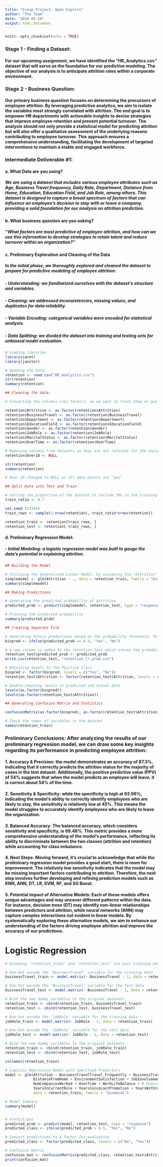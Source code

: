 ```yaml
---
title: "Group Project: Open Explore"
author: "The Team"
date: "2024-03-28"
output: html_document
---
```


```r
knitr::opts_chunk$set(echo = TRUE)
```

### **Stage 1 - Finding a Dataset:**
#### For our upcoming assignment, we have identified the "HR_Analytics.csv" dataset that will serve as the foundation for our predictive modeling. The objective of our analysis is to anticipate attrition rates within a corporate environment.


### **Stage 2 - Business Question:** 
#### Our primary business question focuses on determining the precursors of employee attrition. By leveraging predictive analytics, we aim to isolate the variables most strongly correlated with attrition. The end goal is to empower HR departments with actionable insights to devise strategies that improve employee retention and prevent potential turnover. The analysis should not only provide a statistical model for predicting attrition but will also offer a qualitative assessment of the underlying reasons contributing to employee turnover. This  approach ensures a comprehensive understanding, facilitating the development of targeted interventions to maintain a stable and engaged workforce.


### **Intermediate Deliverable #1:**

#### **a. What Data are you using?** 
##### We are using a dataset that includes various employee attributes such as Age, Business Travel frequency, Daily Rate, Department, Distance from Home, Education, Education Field, and Job Role, among others. This dataset is designed to capture a broad spectrum of factors that can influence an employee's decision to stay with or leave a company, providing a solid foundation for our analysis on attrition prediction.

#### **b. What business question are you asking?**
##### "What factors are most predictive of employee attrition, and how can we use this information to develop strategies to retain talent and reduce turnover within an organization?"

#### **c. Preliminary Exploration and Cleaning of the Data**
##### In the initial phase, we thoroughly explored and cleaned the dataset to prepare for predictive modeling of employee attrition:
##### **- Understanding:** we familiarized ourselves with the dataset's structure and variables.
##### **- Cleaning:** we addressed inconsistencies, missing values, and duplicates for data reliability.
##### **- Variable Encoding:** categorical variables were encoded for statistical analysis.
##### **- Data Splitting:** we divided the dataset into training and testing sets for unbiased model evaluation.

```r

# Loading libraries
library(caret)
library(janitor)

# Reading the Data:
retention <- read.csv("HR_Analytics.csv")
str(retention)
summary(retention)
```

```r

## Cleaning the data:

# Converting the columns into factors, as we want to treat them as qualitative variables with categories (e.g., "Yes" for employees who left and "No" for employees who stayed):

retention$Attrition <- as.factor(retention$Attrition)
retention$BusinessTravel <- as.factor(retention$BusinessTravel)
retention$Department <- as.factor(retention$Department)
retention$EducationField <- as.factor(retention$EducationField)
retention$Gender <- as.factor(retention$Gender)
retention$JobRole <- as.factor(retention$JobRole)
retention$MaritalStatus <- as.factor(retention$MaritalStatus)
retention$OverTime <- as.factor(retention$OverTime)

# Removing columns from datasets as they are not relevant for the analysis (e.g., all the employees are over 18 y/o ):
retention$Over18 <- NULL

str(retention)
summary(retention)

# Over 18 changed to NULL as all data points are "yes"

```

```r
## Split Data into Test and Train

# Setting the proportion of the dataset to include 70% in the training set, the remaining of 30% will become part of the test set:
train_ratio <- 0.7

set.seed (12345)
train_rows <- sample(1:nrow(retention), train_ratio*nrow(retention))

retention_train <- retention[train_rows, ]
retention_test <- retention[-train_rows, ]
```

#### **d. Preliminary Regression Model:** 
##### **- Initial Modeling:** a logistic regression model was built to gauge the data's potential in explaining attrition.

```r
## Building the Model

# Utilizing the Generalized Linear Model, by assigning the "Attrition" as the response variable, rest of variables being used as predictors:
simplemodel <- glm(Attrition ~ ., data = retention_train, family = "binomial")
summary(simplemodel)
```

```r
## Making Predictions

# Generating the predicted probability of Attrition
predicted_prob <- predict(simplemodel, retention_test, type = "response")

# Printing the predicted probability
summary(predicted_prob)

## Creating Separate File

# Generating binary predictions based on the probability threshold. This binary prediction translates the logistic regression output into a definitive prediction of whether an employee is expected to leave or not:
binpred <- ifelse(predicted_prob >= 0.5, "Yes", "No")

# A new column is added to the retention_test which stores the probabilities of attrition predicted by the logistic regression model.
retention_test$predicted_prob <- predicted_prob
write.csv(retention_test, "retention_lr_pred.csv")
```



```r
# Adjusting levels to the Positive Class
binpred <- factor(binpred, levels = c("Yes", "No"))
retention_test$Attrition <- factor(retention_test$Attrition, levels = c("Yes", "No"))

# Double-checking levels in predicted and actual data
levels(as.factor(binpred))
levels(as.factor(retention_test$Attrition))

```


```r

## Generating Confusion Matrix and Statistics

confusionMatrix(as.factor(binpred), as.factor(retention_test$Attrition))

# Check the names of variables in the dataset
names(retention_train)

```


### **Preliminary Conclusions**: After analyzing the results of our preliminary regression model, we can draw some key insights regarding its performance in predicting employee attrition:


#### **1. Accuracy & Precision:** the model demonstrates an accuracy of 87.3%, indicating that it correctly predicts the attrition status for the majority of cases in the test dataset. Additionally, the positive predictive value (PPV) of 54% suggests that when the model predicts an employee will leave, it is correct about 54% of the time.

#### **2. Sensitivity & Specificity:** while the specificity is high at 93.96%, indicating the model's ability to correctly identify employees who are likely to stay, the sensitivity is relatively low at 45%. This means the model struggles to accurately identify employees who are likely to leave the organization.

#### **3. Balanced Accuracy:** The balanced accuracy, which considers sensitivity and specificity, is 69.48%. This metric provides a more comprehensive understanding of the model's performance, reflecting its ability to discriminate between the two classes (attrition and retention) while accounting for class imbalance.

#### **4. Next Steps:** Moving forward, it's crucial to acknowledge that while the preliminary regression model provides a good start, there is room for improvement. The relatively low sensitivity indicates that the model may be missing important factors contributing to attrition. Therefore, the next step involves further developing and refining prediction models such as KNN, ANN, DT, LR, SVM, RF, and SG Boost.

#### **5. Potential impact of Alternative Models:** Each of these models offers unique advantages and may uncover different patterns within the data. For instance, decision trees (DT) may identify non-linear relationships between predictors and attrition, while neural networks (ANN) may capture complex interactions not evident in linear models. By systematically exploring these alternative models, we aim to enhance our understanding of the factors driving employee attrition and improve the accuracy of our predictions.

# Logistic Regression
```r
# Assuming 'retention_train' and 'retention_test' are your training and test sets

# One-hot encode the 'BusinessTravel' variable for the training data
businessTravel_train <- model.matrix(~ BusinessTravel - 1, data = retention_train)

# One-hot encode the 'BusinessTravel' variable for the test data
businessTravel_test <- model.matrix(~ BusinessTravel - 1, data = retention_test)

# Bind the new dummy variables to the original datasets
retention_train <- cbind(retention_train, businessTravel_train)
retention_test <- cbind(retention_test, businessTravel_test)

# One-hot encode the 'JobRole' variable for the training data
jobRole_train <- model.matrix(~ JobRole - 1, data = retention_train)

# One-hot encode the 'JobRole' variable for the test data
jobRole_test <- model.matrix(~ JobRole - 1, data = retention_test)

# Bind the new dummy variables to the original datasets
retention_train <- cbind(retention_train, jobRole_train)
retention_test <- cbind(retention_test, jobRole_test)

colnames(retention_train)

# Logistic Regression Model with Specified Predictors
model <- glm(Attrition ~ BusinessTravelTravel_Frequently + BusinessTravelTravel_Rarely +
             DistanceFromHome + EnvironmentSatisfaction + JobInvolvement + JobSatisfaction + MaritalStatus + # Ensure MaritalStatus is correctly handled
             NumCompaniesWorked + OverTime + WorkLifeBalance + # Ensure OverTime is correctly handled
             YearsInCurrentRole + YearsSinceLastPromotion + YearsWithCurrManager,
             data = retention_train, family = "binomial")

# Model Summary
summary(model)


# Predictions
predicted_prob <- predict(model, retention_test, type = "response")
predicted_class <- ifelse(predicted_prob > 0.5, "Yes", "No")

# Convert predictions to a factor for evaluation
predicted_class <- factor(predicted_class, levels = c("No", "Yes"))

# Confusion Matrix
confusion_mat <- confusionMatrix(predicted_class, retention_test$Attrition)
print(confusion_mat)
```